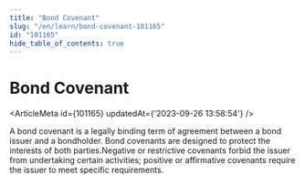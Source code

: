 ```yaml
---
title: "Bond Covenant"
slug: "/en/learn/bond-covenant-101165"
id: "101165"
hide_table_of_contents: true
---
```



# Bond Covenant

<ArticleMeta id={101165} updatedAt={'2023-09-26 13:58:54'} />
<div className='border-solid border-b border-t-0 my-4 border-[var(--ifm-color-gray-300)]' />

A bond covenant is a legally binding term of agreement between a bond issuer and a bondholder. Bond covenants are designed to protect the interests of both parties.Negative or restrictive covenants forbid the issuer from undertaking certain activities; positive or affirmative covenants require the issuer to meet specific requirements.
